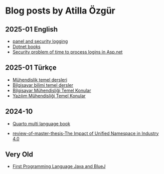 # Blog posts by Atilla Özgür


## 2025-01 English

- [panel and security logging](blog-posts/security-logging.md)
- [Dotnet books](blog-posts/dotnet-books.md)
- [Security problem of time to process logins in Asp.net](blog-posts/time-to-process-logins-asp-net-8.md)

## 2025-01 Türkçe
- [Mühendislik temel dersleri](blog-posts/mühendislik-temel-dersleri.qmd)
- [Bilgisayar bilimi temel dersler](blog-posts/bilgisayar-bilimi-temel-dersler.qmd)
- [Bilgisayar Mühendisliği Temel Konular](blog-posts/bilgisayar-mühendisliği-temel-konular.qmd)
- [Yazılım Mühendisliği Temel Konular](blog-posts/yazılım-mühendisliği-temel-konular.qmd)



## 2024-10

- [Quarto multi language book](blog-posts/quarto-multi-language-book.md)


- [review-of-master-thesis-The Impact of Unified Namespace in Industry 4.0](blog-posts/review-the-impact-of-unified-namespace-in-industry-4.0.md)

## Very Old

- [First Programming Language Java and BlueJ](./blog-posts/FirstProgrammingLanguageJavaAndBlueJ.md)
